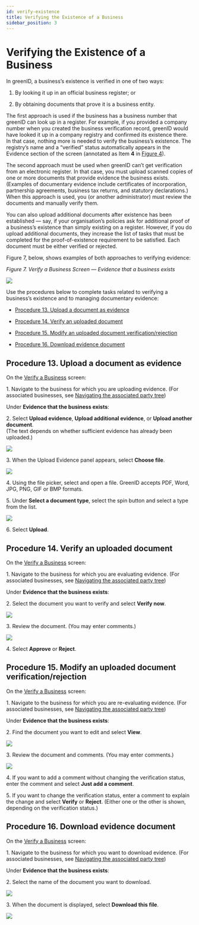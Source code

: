 ```yaml
---
id: verify-existence
title: Verifying the Existence of a Business
sidebar_position: 3
---
```


# Verifying the Existence of a Business

In greenID, a business’s existence is verified in one of two ways:

1. By looking it up in an official business register; or

2. By obtaining documents that prove it is a business entity.

The first approach is used if the business has a business number that greenID can look up in a register. For example, if you provided a company number when you created the business verification record, greenID would have looked it up in a company registry and confirmed its existence there. In that case, nothing more is needed to verify the business’s existence. The registry’s name and a “verified” status automatically appears in the Evidence section of the screen (annotated as Item **4** in [Figure 4](https://vixverify.atlassian.net/wiki/spaces/GREEN/pages/492307184/Verify+a+business#Verifyabusiness-Figure4)).

The second approach must be used when greenID can’t get verification from an electronic register. In that case, you must upload scanned copies of one or more documents that provide evidence the business exists. (Examples of documentary evidence include certificates of incorporation, partnership agreements, business tax returns, and statutory declarations.) When this approach is used, you (or another administrator) must review the documents and manually verify them.

You can also upload additional documents after existence has been established — say, if your organisation’s policies ask for additional proof of a business’s existence than simply existing on a register. However, if you do upload additional documents, they increase the list of tasks that must be completed for the proof-of-existence requirement to be satisfied. Each document must be either verified or rejected.

Figure 7, below, shows examples of both approaches to verifying evidence:

*Figure 7. Verify a Business Screen — Evidence that a business exists*

![](/img/evidence-1.png)

Use the procedures below to complete tasks related to verifying a business’s existence and to managing documentary evidence:

- [Procedure 13. Upload a document as evidence](https://vixverify.atlassian.net/wiki/spaces/GREEN/pages/492830791/Verifying+the+existence+of+a+business?atl_f=PAGETREE#Verifyingtheexistenceofabusiness-procedure13Procedure13.Uploadadocumentasevidence)

- [Procedure 14. Verify an uploaded document](https://vixverify.atlassian.net/wiki/spaces/GREEN/pages/492830791/Verifying+the+existence+of+a+business?atl_f=PAGETREE#Verifyingtheexistenceofabusiness-procedure14Procedure14.Verifyanuploadeddocument)

- [Procedure 15. Modify an uploaded document verification/rejection](https://vixverify.atlassian.net/wiki/spaces/GREEN/pages/492830791/Verifying+the+existence+of+a+business?atl_f=PAGETREE#Verifyingtheexistenceofabusiness-procedure15Procedure15.Modifyanuploadeddocumentverification%2Frejection)

- [Procedure 16. Download evidence document](https://vixverify.atlassian.net/wiki/spaces/GREEN/pages/492830791/Verifying+the+existence+of+a+business?atl_f=PAGETREE#Verifyingtheexistenceofabusiness-procedure16Procedure16.Downloadevidencedocument)

## Procedure 13. Upload a document as evidence

On the [Verify a Business](https://vixverify.atlassian.net/wiki/spaces/GREEN/pages/492307184/Verify+a+business) screen:

1\. Navigate to the business for which you are uploading evidence. (For associated businesses, see [Navigating the associated party tree](https://vixverify.atlassian.net/wiki/spaces/GREEN/pages/492307247/Navigating+the+associated+party+tree))

Under **Evidence that the business exists**:

2\. Select **Upload evidence**, **Upload additional evidence**, or **Upload another document**.\
(The text depends on whether sufficient evidence has already been uploaded.)

![](/img/evidence-2.png)

3\. When the Upload Evidence panel appears, select **Choose file**.

![](/img/evidence-3.png)

4\. Using the file picker, select and open a file. GreenID accepts PDF, Word, JPG, PNG, GIF or BMP formats.

5\. Under **Select a document type**, select the spin button and select a type from the list.

![](/img/evidence-4.png)

6\. Select **Upload**.

## Procedure 14. Verify an uploaded document

On the [Verify a Business](https://vixverify.atlassian.net/wiki/spaces/GREEN/pages/492307184/Verify+a+business) screen:

1\. Navigate to the business for which you are evaluating evidence. (For associated businesses, see [Navigating the associated party tree](https://vixverify.atlassian.net/wiki/spaces/GREEN/pages/492307247/Navigating+the+associated+party+tree))

Under **Evidence that the business exists**:

2\. Select the document you want to verify and select **Verify now**.

![](/img/evidence-5.png)

3\. Review the document. (You may enter comments.)

![](/img/evidence-6.png)

4\. Select **Approve** or **Reject**.

## Procedure 15. Modify an uploaded document verification/rejection

On the [Verify a Business](https://vixverify.atlassian.net/wiki/spaces/GREEN/pages/492307184/Verify+a+business) screen:

1\. Navigate to the business for which you are re-evaluating evidence. (For associated businesses, see [Navigating the associated party tree](https://vixverify.atlassian.net/wiki/spaces/GREEN/pages/492307247/Navigating+the+associated+party+tree))

Under **Evidence that the business exists**:

2\. Find the document you want to edit and select **View**.

![](/img/evidence-7.png)

3\. Review the document and comments. (You may enter comments.)

![](/img/evidence-8.png)

4\. If you want to add a comment without changing the verification status, enter the comment and select **Just add a comment**.

5\. If you want to change the verification status, enter a comment to explain the change and select **Verify** or **Reject**. (Either one or the other is shown, depending on the verification status.)

## Procedure 16. Download evidence document

On the [Verify a Business](https://vixverify.atlassian.net/wiki/spaces/GREEN/pages/492307184/Verify+a+business) screen:

1\. Navigate to the business for which you want to download evidence. (For associated businesses, see [Navigating the associated party tree](https://vixverify.atlassian.net/wiki/spaces/GREEN/pages/492307247/Navigating+the+associated+party+tree))

Under **Evidence that the business exists**:

2\. Select the name of the document you want to download.

![](/img/evidence-9.png)

3\. When the document is displayed, select **Download this file**.

![](/img/evidence-10.png)
